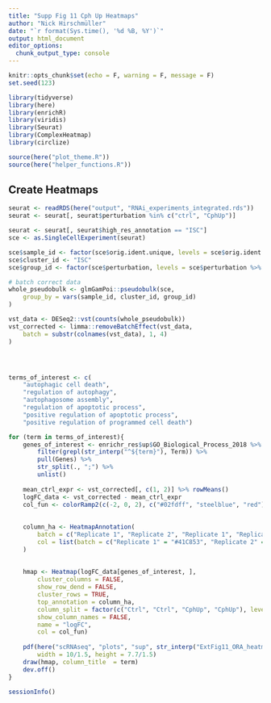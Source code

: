 ```yaml
---
title: "Supp Fig 11 Cph Up Heatmaps"
author: "Nick Hirschmüller"
date: "`r format(Sys.time(), '%d %B, %Y')`"
output: html_document
editor_options: 
  chunk_output_type: console
---
```


```r
knitr::opts_chunk$set(echo = F, warning = F, message = F)
set.seed(123)
```

```r
library(tidyverse)
library(here)
library(enrichR)
library(viridis)
library(Seurat)
library(ComplexHeatmap)
library(circlize)

source(here("plot_theme.R"))
source(here("helper_functions.R"))
```

## Create Heatmaps
```r
seurat <- readRDS(here("output", "RNAi_experiments_integrated.rds"))
seurat <- seurat[, seurat$perturbation %in% c("ctrl", "CphUp")]

seurat <- seurat[, seurat$high_res_annotation == "ISC"]
sce <- as.SingleCellExperiment(seurat)

sce$sample_id <- factor(sce$orig.ident.unique, levels = sce$orig.ident.unique %>% unique())
sce$cluster_id <- "ISC"
sce$group_id <- factor(sce$perturbation, levels = sce$perturbation %>% unique())

# batch correct data
whole_pseudobulk <- glmGamPoi::pseudobulk(sce,
    group_by = vars(sample_id, cluster_id, group_id)
)

vst_data <- DESeq2::vst(counts(whole_pseudobulk))
vst_corrected <- limma::removeBatchEffect(vst_data,
    batch = substr(colnames(vst_data), 1, 4)
)




terms_of_interest <- c(
    "autophagic cell death",
    "regulation of autophagy",
    "autophagosome assembly",
    "regulation of apoptotic process",
    "positive regulation of apoptotic process",
    "positive regulation of programmed cell death")

for (term in terms_of_interest){
    genes_of_interest <- enrichr_res$up$GO_Biological_Process_2018 %>% 
        filter(grepl(str_interp("^${term}"), Term)) %>% 
        pull(Genes) %>% 
        str_split(., ";") %>% 
        unlist()
    
    mean_ctrl_expr <- vst_corrected[, c(1, 2)] %>% rowMeans()
    logFC_data <- vst_corrected - mean_ctrl_expr
    col_fun <- colorRamp2(c(-2, 0, 2), c("#02fdff", "steelblue", "red"))
    
    
    column_ha <- HeatmapAnnotation(
        batch = c("Replicate 1", "Replicate 2", "Replicate 1", "Replicate 2"),
        col = list(batch = c("Replicate 1" = "#41C853", "Replicate 2" = "#f6b999"))
    )
    
    
    hmap <- Heatmap(logFC_data[genes_of_interest, ],
        cluster_columns = FALSE,
        show_row_dend = FALSE,
        cluster_rows = TRUE,
        top_annotation = column_ha,
        column_split = factor(c("Ctrl", "Ctrl", "CphUp", "CphUp"), levels=c("Ctrl","CphUp")),
        show_column_names = FALSE,
        name = "logFC",
        col = col_fun)
    
    pdf(here("scRNAseq", "plots", "sup", str_interp("ExtFig11_ORA_heatmap${term}.pdf")),
        width = 10/1.5, height = 7.7/1.5)
    draw(hmap, column_title  = term)
    dev.off()
}
```


```r
sessionInfo()
```

